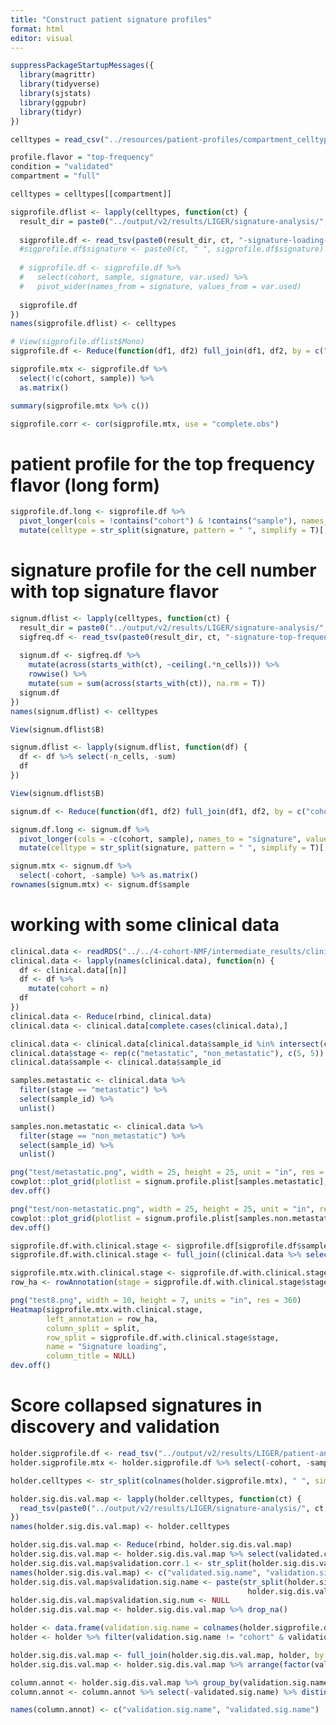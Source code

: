 ```yaml
---
title: "Construct patient signature profiles"
format: html
editor: visual
---
```


```r
suppressPackageStartupMessages({
  library(magrittr)
  library(tidyverse)
  library(sjstats)
  library(ggpubr)
  library(tidyr)
})
```

```r
celltypes = read_csv("../resources/patient-profiles/compartment_celltypes.csv")

profile.flavor = "top-frequency"
condition = "validated"
compartment = "full"

celltypes = celltypes[[compartment]]
```

```r
sigprofile.dflist <- lapply(celltypes, function(ct) {
  result_dir = paste0("../output/v2/results/LIGER/signature-analysis/", ct, "/signature-loading-profiles/", condition, "/")
  
  sigprofile.df <- read_tsv(paste0(result_dir, ct, "-signature-loading-profiles-", profile.flavor, '-', condition, ".tsv"))
  #sigprofile.df$signature <- paste0(ct, " ", sigprofile.df$signature)
  
  # sigprofile.df <- sigprofile.df %>% 
  #   select(cohort, sample, signature, var.used) %>%
  #   pivot_wider(names_from = signature, values_from = var.used)
  
  sigprofile.df
})
names(sigprofile.dflist) <- celltypes
```

```r
# View(sigprofile.dflist$Mono)
sigprofile.df <- Reduce(function(df1, df2) full_join(df1, df2, by = c("cohort", "sample")), sigprofile.dflist)
```

```r
sigprofile.mtx <- sigprofile.df %>% 
  select(!c(cohort, sample)) %>%
  as.matrix()

summary(sigprofile.mtx %>% c())
```

```r
sigprofile.corr <- cor(sigprofile.mtx, use = "complete.obs")
```

# patient profile for the top frequency flavor (long form)
```r
sigprofile.df.long <- sigprofile.df %>%
  pivot_longer(cols = !contains("cohort") & !contains("sample"), names_to = "signature", values_to = "freq") %>%
  mutate(celltype = str_split(signature, pattern = " ", simplify = T)[,1])
```

# signature profile for the cell number with top signature flavor
```r
signum.dflist <- lapply(celltypes, function(ct) {
  result_dir = paste0("../output/v2/results/LIGER/signature-analysis/", ct, "/signature-loading-analysis/", condition, "/")
  sigfreq.df <- read_tsv(paste0(result_dir, ct, "-signature-top-frequency-", condition, ".tsv"))
  
  signum.df <- sigfreq.df %>% 
    mutate(across(starts_with(ct), ~ceiling(.*n_cells))) %>%
    rowwise() %>%
    mutate(sum = sum(across(starts_with(ct)), na.rm = T))
  signum.df
})
names(signum.dflist) <- celltypes

View(signum.dflist$B)

signum.dflist <- lapply(signum.dflist, function(df) {
  df <- df %>% select(-n_cells, -sum)
  df
})

View(signum.dflist$B)

signum.df <- Reduce(function(df1, df2) full_join(df1, df2, by = c("cohort", "sample")), signum.dflist)

signum.df.long <- signum.df %>%
  pivot_longer(cols = -c(cohort, sample), names_to = "signature", values_to = "num") %>%
  mutate(celltype = str_split(signature, pattern = " ", simplify = T)[,1])

signum.mtx <- signum.df %>% 
  select(-cohort, -sample) %>% as.matrix()
rownames(signum.mtx) <- signum.df$sample
```


# working with some clinical data
```r
clinical.data <- readRDS("../../4-cohort-NMF/intermediate_results/clinical_data_cleanup.rds")
clinical.data <- lapply(names(clinical.data), function(n) {
  df <- clinical.data[[n]]
  df <- df %>%
    mutate(cohort = n)
  df
})
clinical.data <- Reduce(rbind, clinical.data)
clinical.data <- clinical.data[complete.cases(clinical.data),]

clinical.data <- clinical.data[clinical.data$sample_id %in% intersect(clinical.data$sample_id, signum.df$sample),]
clinical.data$stage <- rep(c("metastatic", "non_metastatic"), c(5, 5))
clinical.data$sample <- clinical.data$sample_id

samples.metastatic <- clinical.data %>%
  filter(stage == "metastatic") %>%
  select(sample_id) %>%
  unlist()

samples.non.metastatic <- clinical.data %>%
  filter(stage == "non_metastatic") %>%
  select(sample_id) %>%
  unlist()
```

```r
png("test/metastatic.png", width = 25, height = 25, unit = "in", res = 360)
cowplot::plot_grid(plotlist = signum.profile.plist[samples.metastatic], ncol = floor(sqrt(length(signum.profile.plist[samples.metastatic]))))
dev.off()

png("test/non-metastatic.png", width = 25, height = 25, unit = "in", res = 360)
cowplot::plot_grid(plotlist = signum.profile.plist[samples.non.metastatic], ncol = floor(sqrt(length(signum.profile.plist[samples.non.metastatic]))))
dev.off()
```

```r
sigprofile.df.with.clinical.stage <- sigprofile.df[sigprofile.df$sample %in% c(samples.metastatic, samples.non.metastatic),]
sigprofile.df.with.clinical.stage <- full_join((clinical.data %>% select(-sample_id, -cohort, -Stage)), sigprofile.df.with.clinical.stage)

sigprofile.mtx.with.clinical.stage <- sigprofile.df.with.clinical.stage %>% select(-stage, -sample, -cohort) %>% as.matrix()
row_ha <- rowAnnotation(stage = sigprofile.df.with.clinical.stage$stage)
```

```r
png("test8.png", width = 10, height = 7, units = "in", res = 360)
Heatmap(sigprofile.mtx.with.clinical.stage,
        left_annotation = row_ha,
        column_split = split,
        row_split = sigprofile.df.with.clinical.stage$stage,
        name = "Signature loading",
        column_title = NULL)
dev.off()
```

# Score collapsed signatures in discovery and validation
```r
holder.sigprofile.df <- read_tsv("../output/v2/results/LIGER/patient-analysis/patient-signature-profiles/validation/loading-mean/patient-full-signature-profiles-loading-mean-validation.tsv")
holder.sigprofile.mtx <- holder.sigprofile.df %>% select(-cohort, -sample) %>% as.matrix()

holder.celltypes <- str_split(colnames(holder.sigprofile.mtx), " ", simplify = T)[,1] %>% unique

holder.sig.dis.val.map <- lapply(holder.celltypes, function(ct) {
  read_tsv(paste0("../output/v2/results/LIGER/signature-analysis/", ct, "/signature-validation/", ct, "-validated-signatures.tsv"))
})
names(holder.sig.dis.val.map) <- holder.celltypes

holder.sig.dis.val.map <- Reduce(rbind, holder.sig.dis.val.map)
holder.sig.dis.val.map <- holder.sig.dis.val.map %>% select(validated.corr.sig, validation.corr.1)
holder.sig.dis.val.map$validation.corr.1 <- str_split(holder.sig.dis.val.map$validation.corr.1, " ", simplify = T)[,2]
names(holder.sig.dis.val.map) <- c("validated.sig.name", "validation.sig.num")
holder.sig.dis.val.map$validation.sig.name <- paste(str_split(holder.sig.dis.val.map$validated.sig.name, " ", simplify = T)[,1],
                                                     holder.sig.dis.val.map$validation.sig.num)
holder.sig.dis.val.map$validation.sig.num <- NULL
holder.sig.dis.val.map <- holder.sig.dis.val.map %>% drop_na()

holder <- data.frame(validation.sig.name = colnames(holder.sigprofile.df))
holder <- holder %>% filter(validation.sig.name != "cohort" & validation.sig.name != "sample")

holder.sig.dis.val.map <- full_join(holder.sig.dis.val.map, holder, by = "validation.sig.name")
holder.sig.dis.val.map <- holder.sig.dis.val.map %>% arrange(factor(validation.sig.name, levels = holder$validation.sig.name))

column.annot <- holder.sig.dis.val.map %>% group_by(validation.sig.name) %>% mutate(column.annot = paste(validated.sig.name, collapse = " | "))
column.annot <- column.annot %>% select(-validated.sig.name) %>% distinct()

names(column.annot) <- c("validation.sig.name", "validated.sig.name")
```










